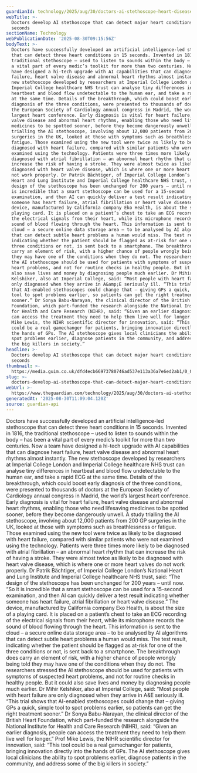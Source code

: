 ```yaml
---
guardianId: technology/2025/aug/30/doctors-ai-stethoscope-heart-disease-london
webTitle: >-
  Doctors develop AI stethoscope that can detect major heart conditions in 15
  seconds
sectionName: Technology
webPublicationDate: '2025-08-30T09:15:56Z'
bodyText: >-
  Doctors have successfully developed an artificial intelligence-led stethoscope
  that can detect three heart conditions in 15 seconds. Invented in 1816, the
  traditional stethoscope – used to listen to sounds within the body – has been
  a vital part of every medic’s toolkit for more than two centuries. Now a team
  have designed a hi-tech upgrade with AI capabilities that can diagnose heart
  failure, heart valve disease and abnormal heart rhythms almost instantly. The
  new stethoscope developed by researchers at Imperial College London and
  Imperial College healthcare NHS trust can analyse tiny differences in
  heartbeat and blood flow undetectable to the human ear, and take a rapid ECG
  at the same time. Details of the breakthrough, which could boost early
  diagnosis of the three conditions, were presented to thousands of doctors at
  the European Society of Cardiology annual congress in Madrid, the world’s
  largest heart conference. Early diagnosis is vital for heart failure, heart
  valve disease and abnormal heart rhythms, enabling those who need lifesaving
  medicines to be spotted sooner, before they become dangerously unwell. A study
  trialling the AI stethoscope, involving about 12,000 patients from 200 GP
  surgeries in the UK, looked at those with symptoms such as breathlessness or
  fatigue. Those examined using the new tool were twice as likely to be
  diagnosed with heart failure, compared with similar patients who were not
  examined using the technology. Patients were three times more likely to be
  diagnosed with atrial fibrillation – an abnormal heart rhythm that can
  increase the risk of having a stroke. They were almost twice as likely to be
  diagnosed with heart valve disease, which is where one or more heart valves do
  not work properly. Dr Patrik Bächtiger, of Imperial College London’s National
  Heart and Lung Institute and Imperial College healthcare NHS trust, said: “The
  design of the stethoscope has been unchanged for 200 years – until now. “So it
  is incredible that a smart stethoscope can be used for a 15-second
  examination, and then AI can quickly deliver a test result indicating whether
  someone has heart failure, atrial fibrillation or heart valve disease.” The
  device, manufactured by California company Eko Health, is about the size of a
  playing card. It is placed on a patient’s chest to take an ECG recording of
  the electrical signals from their heart, while its microphone records the
  sound of blood flowing through the heart. This information is sent to the
  cloud – a secure online data storage area – to be analysed by AI algorithms
  that can detect subtle heart problems a human would miss. The test result,
  indicating whether the patient should be flagged as at-risk for one of the
  three conditions or not, is sent back to a smartphone. The breakthrough does
  carry an element of risk, with a higher chance of people wrongly being told
  they may have one of the conditions when they do not. The researchers stressed
  the AI stethoscope should be used for patients with symptoms of suspected
  heart problems, and not for routine checks in healthy people. But it could
  also save lives and money by diagnosing people much earlier. Dr Mihir
  Kelshiker, also at Imperial College, said: “Most people with heart failure are
  only diagnosed when they arrive in A&amp;E seriously ill. “This trial shows
  that AI-enabled stethoscopes could change that – giving GPs a quick, simple
  tool to spot problems earlier, so patients can get the right treatment
  sooner.” Dr Sonya Babu-Narayan, the clinical director of the British Heart
  Foundation, which part-funded the research alongside the National Institute
  for Health and Care Research (NIHR), said: “Given an earlier diagnosis, people
  can access the treatment they need to help them live well for longer.” Prof
  Mike Lewis, the NIHR scientific director for innovation, said: “This tool
  could be a real gamechanger for patients, bringing innovation directly into
  the hands of GPs. The AI stethoscope gives local clinicians the ability to
  spot problems earlier, diagnose patients in the community, and address some of
  the big killers in society.”
headline: >-
  Doctors develop AI stethoscope that can detect major heart conditions in 15
  seconds
thumbnail: >-
  https://media.guim.co.uk/dfd4ecb66973780746ad537e113a36a7e6ed2ab1/0_0_4062_3250/500.jpg
slug: >-
  doctors-develop-ai-stethoscope-that-can-detect-major-heart-conditions-in-15-seconds
webUrl: >-
  https://www.theguardian.com/technology/2025/aug/30/doctors-ai-stethoscope-heart-disease-london
generatedAt: '2025-08-30T11:09:04.120Z'
source: guardian-api
---
```

Doctors have successfully developed an artificial intelligence-led stethoscope that can detect three heart conditions in 15 seconds. Invented in 1816, the traditional stethoscope – used to listen to sounds within the body – has been a vital part of every medic’s toolkit for more than two centuries. Now a team have designed a hi-tech upgrade with AI capabilities that can diagnose heart failure, heart valve disease and abnormal heart rhythms almost instantly. The new stethoscope developed by researchers at Imperial College London and Imperial College healthcare NHS trust can analyse tiny differences in heartbeat and blood flow undetectable to the human ear, and take a rapid ECG at the same time. Details of the breakthrough, which could boost early diagnosis of the three conditions, were presented to thousands of doctors at the European Society of Cardiology annual congress in Madrid, the world’s largest heart conference. Early diagnosis is vital for heart failure, heart valve disease and abnormal heart rhythms, enabling those who need lifesaving medicines to be spotted sooner, before they become dangerously unwell. A study trialling the AI stethoscope, involving about 12,000 patients from 200 GP surgeries in the UK, looked at those with symptoms such as breathlessness or fatigue. Those examined using the new tool were twice as likely to be diagnosed with heart failure, compared with similar patients who were not examined using the technology. Patients were three times more likely to be diagnosed with atrial fibrillation – an abnormal heart rhythm that can increase the risk of having a stroke. They were almost twice as likely to be diagnosed with heart valve disease, which is where one or more heart valves do not work properly. Dr Patrik Bächtiger, of Imperial College London’s National Heart and Lung Institute and Imperial College healthcare NHS trust, said: “The design of the stethoscope has been unchanged for 200 years – until now. “So it is incredible that a smart stethoscope can be used for a 15-second examination, and then AI can quickly deliver a test result indicating whether someone has heart failure, atrial fibrillation or heart valve disease.” The device, manufactured by California company Eko Health, is about the size of a playing card. It is placed on a patient’s chest to take an ECG recording of the electrical signals from their heart, while its microphone records the sound of blood flowing through the heart. This information is sent to the cloud – a secure online data storage area – to be analysed by AI algorithms that can detect subtle heart problems a human would miss. The test result, indicating whether the patient should be flagged as at-risk for one of the three conditions or not, is sent back to a smartphone. The breakthrough does carry an element of risk, with a higher chance of people wrongly being told they may have one of the conditions when they do not. The researchers stressed the AI stethoscope should be used for patients with symptoms of suspected heart problems, and not for routine checks in healthy people. But it could also save lives and money by diagnosing people much earlier. Dr Mihir Kelshiker, also at Imperial College, said: “Most people with heart failure are only diagnosed when they arrive in A&amp;E seriously ill. “This trial shows that AI-enabled stethoscopes could change that – giving GPs a quick, simple tool to spot problems earlier, so patients can get the right treatment sooner.” Dr Sonya Babu-Narayan, the clinical director of the British Heart Foundation, which part-funded the research alongside the National Institute for Health and Care Research (NIHR), said: “Given an earlier diagnosis, people can access the treatment they need to help them live well for longer.” Prof Mike Lewis, the NIHR scientific director for innovation, said: “This tool could be a real gamechanger for patients, bringing innovation directly into the hands of GPs. The AI stethoscope gives local clinicians the ability to spot problems earlier, diagnose patients in the community, and address some of the big killers in society.”
